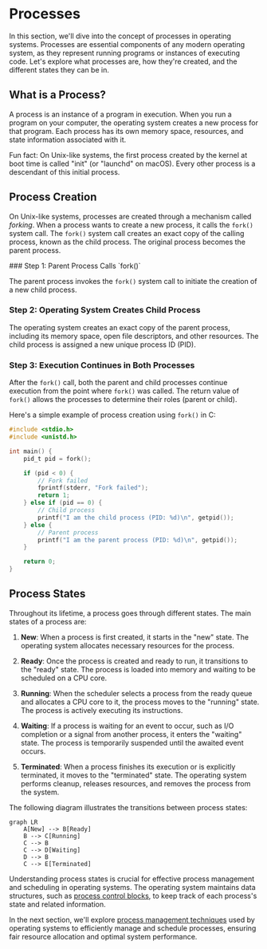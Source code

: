 
# Processes

In this section, we'll dive into the concept of processes in operating systems. Processes are essential components of any modern operating system, as they represent running programs or instances of executing code. Let's explore what processes are, how they're created, and the different states they can be in.

## What is a Process?

A process is an instance of a program in execution. When you run a program on your computer, the operating system creates a new process for that program. Each process has its own memory space, resources, and state information associated with it.

<Callout type="info">
Fun fact: On Unix-like systems, the first process created by the kernel at boot time is called "init" (or "launchd" on macOS). Every other process is a descendant of this initial process.
</Callout>

## Process Creation

On Unix-like systems, processes are created through a mechanism called *forking*. When a process wants to create a new process, it calls the `fork()` system call. The `fork()` system call creates an exact copy of the calling process, known as the child process. The original process becomes the parent process.

<Steps>
### Step 1: Parent Process Calls `fork()`

The parent process invokes the `fork()` system call to initiate the creation of a new child process.

### Step 2: Operating System Creates Child Process

The operating system creates an exact copy of the parent process, including its memory space, open file descriptors, and other resources. The child process is assigned a new unique process ID (PID).

### Step 3: Execution Continues in Both Processes

After the `fork()` call, both the parent and child processes continue execution from the point where `fork()` was called. The return value of `fork()` allows the processes to determine their roles (parent or child).
</Steps>

Here's a simple example of process creation using `fork()` in C:

```c
#include <stdio.h>
#include <unistd.h>

int main() {
    pid_t pid = fork();

    if (pid < 0) {
        // Fork failed
        fprintf(stderr, "Fork failed");
        return 1;
    } else if (pid == 0) {
        // Child process
        printf("I am the child process (PID: %d)\n", getpid());
    } else {
        // Parent process
        printf("I am the parent process (PID: %d)\n", getpid());
    }

    return 0;
}
```

## Process States

Throughout its lifetime, a process goes through different states. The main states of a process are:

1. **New**: When a process is first created, it starts in the "new" state. The operating system allocates necessary resources for the process.

2. **Ready**: Once the process is created and ready to run, it transitions to the "ready" state. The process is loaded into memory and waiting to be scheduled on a CPU core.

3. **Running**: When the scheduler selects a process from the ready queue and allocates a CPU core to it, the process moves to the "running" state. The process is actively executing its instructions.

4. **Waiting**: If a process is waiting for an event to occur, such as I/O completion or a signal from another process, it enters the "waiting" state. The process is temporarily suspended until the awaited event occurs.

5. **Terminated**: When a process finishes its execution or is explicitly terminated, it moves to the "terminated" state. The operating system performs cleanup, releases resources, and removes the process from the system.

The following diagram illustrates the transitions between process states:

```mermaid
graph LR
    A[New] --> B[Ready]
    B --> C[Running]
    C --> B
    C --> D[Waiting]
    D --> B
    C --> E[Terminated]
```

Understanding process states is crucial for effective process management and scheduling in operating systems. The operating system maintains data structures, such as [process control blocks](/process-management-techniques#process-control-blocks-pcbs), to keep track of each process's state and related information.

In the next section, we'll explore [process management techniques](/process-management-techniques) used by operating systems to efficiently manage and schedule processes, ensuring fair resource allocation and optimal system performance.